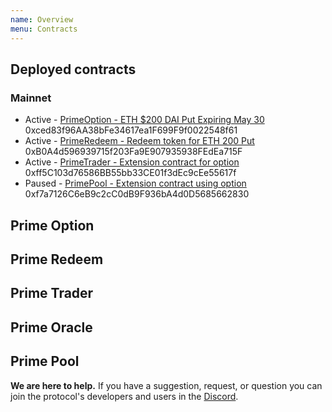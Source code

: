 ```yaml
---
name: Overview
menu: Contracts
---
```


## Deployed contracts
### Mainnet
- Active - [PrimeOption - ETH $200 DAI Put Expiring May 30](https://etherscan.io/address/0xced83f96aa38bfe34617ea1f699f9f0022548f61)
0xced83f96AA38bFe34617ea1F699F9f0022548f61
- Active - [PrimeRedeem - Redeem token for ETH 200 Put](https://etherscan.io/address/0xb0a4d596939715f203fa9e907935938fedea715f)
0xB0A4d596939715f203Fa9E907935938FEdEa715F
- Active - [PrimeTrader - Extension contract for option](https://etherscan.io/address/0xff5c103d76586bb55bb33ce01f3dec9cee55617f)
0xff5C103d76586BB55bb33CE01f3dEc9cEe55617f
- Paused - [PrimePool - Extension contract using option](https://etherscan.io/address/0xf7a7126C6eB9c2cC0dB9F936bA4d0D5685662830)
0xf7a7126C6eB9c2cC0dB9F936bA4d0D5685662830

## Prime Option

## Prime Redeem

## Prime Trader

## Prime Oracle

## Prime Pool

**We are here to help.** If you have a suggestion, request, or question you can join the protocol's
developers and users in the [Discord](https://discord.gg/rzRwJ4K).


